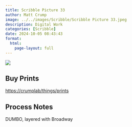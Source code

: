 ```yaml
---
title: Scribble Picture 33
author: Matt Crump
image: ../../images/Scribble/Scribble Picture 33.jpeg
description: Digital Work
categories: [Scribble]
date: 2024-10-05 08:43:43
format:
  html:
    page-layout: full
---
```


![](../../images/Scribble/Scribble Picture 33.jpeg)

## Buy Prints

[https://crumplab/things/prints](https://crumplab/things/prints)

## Process Notes

DUMBO, layered with Broadway
